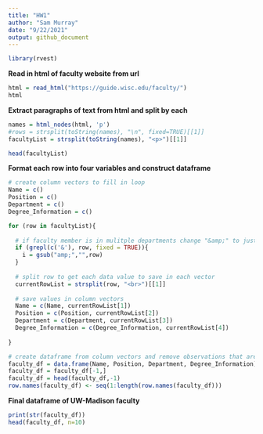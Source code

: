 ```yaml
---
title: "HW1"
author: "Sam Murray"
date: "9/22/2021"
output: github_document
---
```

```r
library(rvest)
```
**Read in html of faculty website from url**
```r
html = read_html("https://guide.wisc.edu/faculty/")
html
```
**Extract paragraphs of text from html and split by each**
```r
names = html_nodes(html, 'p')
#rows = strsplit(toString(names), "\n", fixed=TRUE)[[1]]
facultyList = strsplit(toString(names), "<p>")[[1]]

head(facultyList)
```
**Format each row into four variables and construct dataframe**
```r
# create column vectors to fill in loop
Name = c()
Position = c()
Department = c()
Degree_Information = c()

for (row in facultyList){
  
  # if faculty member is in mulitple departments change "&amp;" to just "&"
  if (grepl(c('&'), row, fixed = TRUE)){
    i = gsub("amp;","",row)
  }
  
  # split row to get each data value to save in each vector
  currentRowList = strsplit(row, "<br>")[[1]]
  
  # save values in column vectors
  Name = c(Name, currentRowList[1])
  Position = c(Position, currentRowList[2])
  Department = c(Department, currentRowList[3])
  Degree_Information = c(Degree_Information, currentRowList[4])
  
}

# create dataframe from column vectors and remove observations that aren't faculty members, then reset the index
faculty_df = data.frame(Name, Position, Department, Degree_Information)
faculty_df = faculty_df[-1,]
faculty_df = head(faculty_df,-1)
row.names(faculty_df) <- seq(1:length(row.names(faculty_df)))
```

**Final dataframe of UW-Madison faculty**
```r
print(str(faculty_df))
head(faculty_df, n=10)
```